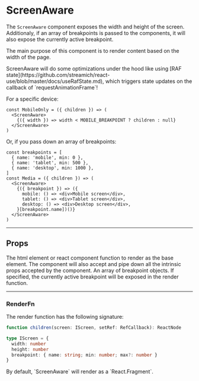 # ScreenAware

The `ScreenAware` component exposes the width and height of the screen.
Additionaly, if an array of breakpoints is passed to the components, it will
also expose the currently active breakpoint.

The main purpose of this component is to render content based on the width of
the page.

<Note type="success">
  ScreenAware will do some optimizations under the hood like using
  [RAF state](https://github.com/streamich/react-use/blob/master/docs/useRafState.md),
  which triggers state updates on the callback of `requestAnimationFrame`!
</Note>

For a specific device:

```tsx
const MobileOnly = ({ children }) => (
  <ScreenAware>
    {({ width }) => width < MOBILE_BREAKPOINT ? children : null}
  </ScreenAware>
)
```

Or, if you pass down an array of breakpoints:

```tsx
const breakpoints = [
  { name: 'mobile', min: 0 },
  { name: 'tablet', min: 500 },
  { name: 'desktop', min: 1000 },
]
const Media = ({ children }) => (
  <ScreenAware>
    {({ breakpoint }) => ({
      mobile: () => <div>Mobile screen</div>,
      tablet: () => <div>Tablet screen</div>,
      desktop: () => <div>Desktop screen</div>,
    }[breakpoint.name])()}
  </ScreenAware>
)
```

---

## Props

<PropTable>
  <PropItem name='as' type='TagName | React.FC' default='Fragment'>
    The html element or react component function to render as the base element.
    The component will also accept and pipe down all the intrinsic props
    accepted by the component.
  </PropItem>
  <PropItem name='children' type='RenderFn' required />
  <PropItem name='breakpoints' type='Breakpoint[]'>
    An array of breakpoint objects. If specified, the currently active
    breakpoint will be exposed in the render function.
  </PropItem>
</PropTable>

---

### RenderFn

The render function has the following signature:

```ts
function children(screen: IScreen, setRef: RefCallback): ReactNode
```

```ts
type IScreen = {
  width: number
  height: number
  breakpoint: { name: string; min: number; max?: number }
}
```

<Note type="warning">
  By default, `ScreenAware` will render as a `React.Fragment`.
</Note>


